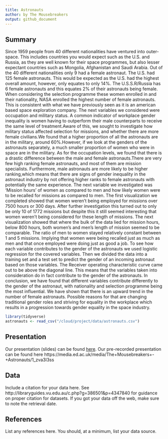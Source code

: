 ```yaml
---
title: Astronauts
author: by The Mousebreakers
output: github_document
---
```


## Summary

Since 1959 people from 40 different nationalities have ventured into outer-space. This includes countries you would expect such as the U.S. and Russia, as they are well known for their space programmes, but also lesser expectant countries such as Mongolia, Afghanistan and Saudi Arabia. 
Out of the 40 different nationalities only 9 had a female astronaut. The U.S. had 125 female astronauts. This would be expected as the U.S. had the highest overall amount,  however, only equates to only 14%. The U.S.S.R/Russia has 6 female astronauts and this equates 2% of their astronauts being female.
When considering the selection programme these women enrolled in and their nationality, NASA enrolled the highest number of female astronauts. This is consistent with what we have previously seen as it is an american based space exploration company. 
The next variables we considered were occupation and military status. A common indicator of workplace gender inequality is women having to outperform their male counterparts to receive the same level of treatment.Aware of this, we sought to investigate how military status affected selection for missions, and whether there are more female civilians.We found that a higher proportion of all the astronauts are in the military, around 60%.However, if we look at the genders of the astronauts separately, a much smaller proportion of women who were in space are in the military.
As for the occupation levels, we found that there is a drastic difference between the male and female astronauts.There are very few high ranking female astronauts, and most of them are mission specialists. Furthermore, male astronauts are more likely to be higher ranking,which means that there are signs of gender inequality in the astronaut industry by not offering higher ranks to female astronauts with potentially the same experience.
The next variable we investigated was ‘Mission hours’ of women as compared to men and how likely women were to be recalled for missions as compared to men. The first visualization we completed showed that women weren’t being employed for missions over 7500 hours or 300 days. After further investigation this turned out to only be only 10 of 1772 missions but despite this it still seemed interesting that women weren’t being considered for these length of missions. The next visualization showed that where the bulk of the data lied for mission hours, below 800 hours, both women’s and men’s length of mission seemed to be comparable. The ratio of men to women stayed relatively constant between 1 and 5 missions. Implying that women were being recalled just as much as men and that once employed were doing just as good a job.
To see how each variable contributes to the gender of the astronauts we used logistic regression for the covered variables. Then we divided the data into a training set and a test set to predict the gender of an incoming astronaut based on those variables. The Receiver operating characteristic curve came out to be above the diagonal line. This means that the variables taken into consideration do in fact contribute to the gender of the astronauts. 
In conclusion, we have found that different variables contribute differently to the gender of the astronaut,  with nationality and selection programme being the most influential. We have shown that there is an upward trend in the number of female astronauts. Possible reasons for that are changing traditional gender roles and striving for equality in the workplace which results in a progression towards gender equality in the space industry.

```r
library(tidyverse)
astronauts <- read_csv("/cloud/project/data/astronauts.csv")
```

## Presentation

Our presentation (slides) can be found [here](https://ids-s1-20.github.io/project-the_mousebreakers/).
Our pre-recorded presentation can be found here
https://media.ed.ac.uk/media/The+Mousebreakers+-+Astronauts/1_zva3l3ss

## Data 

Include a citation for your data here. 
See http://libraryguides.vu.edu.au/c.php?g=386501&p=4347840 for guidance on proper citation for datasets. 
If you got your data off the web, make sure to note the retrieval date.

## References

List any references here. You should, at a minimum, list your data source.
